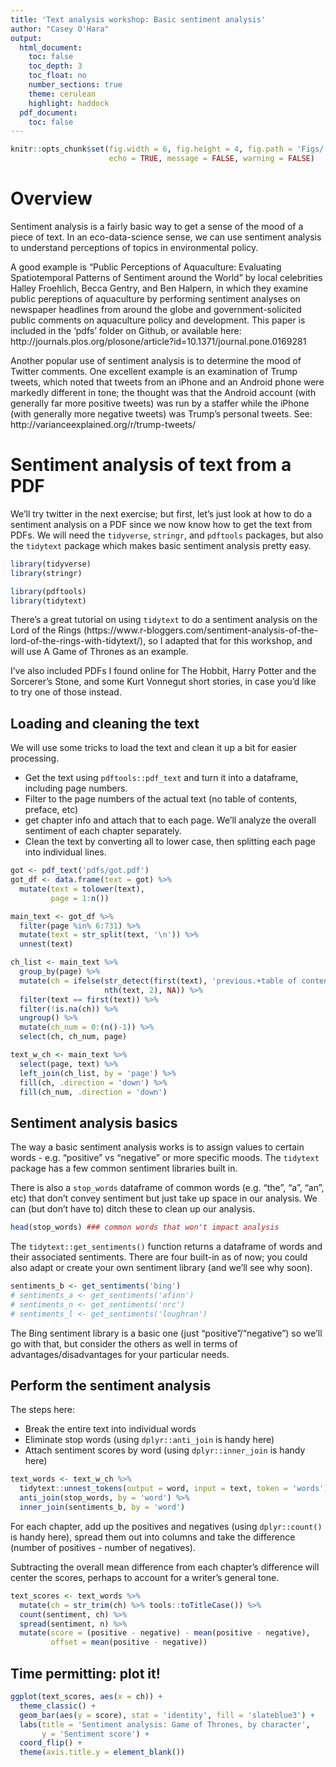 ```yaml
---
title: 'Text analysis workshop: Basic sentiment analysis'
author: "Casey O'Hara"
output: 
  html_document:
    toc: false
    toc_depth: 3
    toc_float: no
    number_sections: true
    theme: cerulean
    highlight: haddock
  pdf_document:
    toc: false
---
```

  
``` r

knitr::opts_chunk$set(fig.width = 6, fig.height = 4, fig.path = 'Figs/',
                      echo = TRUE, message = FALSE, warning = FALSE)

```
    
# Overview

Sentiment analysis is a fairly basic way to get a sense of the mood of a piece of text.  In an eco-data-science sense, we can use sentiment analysis to understand perceptions of topics in environmental policy.  

A good example is "Public Perceptions of Aquaculture: Evaluating Spatiotemporal Patterns of Sentiment around the World" by local celebrities Halley Froehlich, Becca Gentry, and Ben Halpern, in which they examine public pereptions of aquaculture by performing sentiment analyses on newspaper headlines from around the globe and government-solicited public comments on aquaculture policy and development.  This paper is included in the 'pdfs' folder on Github, or available here: http://journals.plos.org/plosone/article?id=10.1371/journal.pone.0169281

Another popular use of sentiment analysis is to determine the mood of Twitter comments.  One excellent example is an examination of Trump tweets, which noted that tweets from an iPhone and an Android phone were markedly different in tone; the thought was that the Android account (with generally far more positive tweets) was run by a staffer while the iPhone (with generally more negative tweets) was Trump's personal tweets.  See: http://varianceexplained.org/r/trump-tweets/

# Sentiment analysis of text from a PDF

We'll try twitter in the next exercise; but first, let's just look at how to do a sentiment analysis on a PDF since we now know how to get the text from PDFs.  We will need the `tidyverse`, `stringr`, and `pdftools` packages, but also the `tidytext` package which makes basic sentiment analysis pretty easy.

```r
library(tidyverse)
library(stringr)

library(pdftools)
library(tidytext)
```

There's a great tutorial on using `tidytext` to do a sentiment analysis on the Lord of the Rings (https://www.r-bloggers.com/sentiment-analysis-of-the-lord-of-the-rings-with-tidytext/), so I adapted that for this workshop, and will use A Game of Thrones as an example.

I've also included PDFs I found online for The Hobbit, Harry Potter and the Sorcerer's Stone, and some Kurt Vonnegut short stories, in case you'd like to try one of those instead.

## Loading and cleaning the text

We will use some tricks to load the text and clean it up a bit for easier processing.

* Get the text using `pdftools::pdf_text` and turn it into a dataframe, including page numbers.
* Filter to the page numbers of the actual text (no table of contents, preface, etc)
* get chapter info and attach that to each page.  We'll analyze the overall sentiment of each chapter separately.
* Clean the text by converting all to lower case, then splitting each page into individual lines.

``` r
got <- pdf_text('pdfs/got.pdf')
got_df <- data.frame(text = got) %>%
  mutate(text = tolower(text),
         page = 1:n()) 

main_text <- got_df %>% 
  filter(page %in% 6:731) %>%
  mutate(text = str_split(text, '\n')) %>%
  unnest(text)

ch_list <- main_text %>%
  group_by(page) %>%
  mutate(ch = ifelse(str_detect(first(text), 'previous.+table of contents.+next'),
                     nth(text, 2), NA)) %>%
  filter(text == first(text)) %>%
  filter(!is.na(ch)) %>%
  ungroup() %>%
  mutate(ch_num = 0:(n()-1)) %>%
  select(ch, ch_num, page)

text_w_ch <- main_text %>%
  select(page, text) %>%
  left_join(ch_list, by = 'page') %>%
  fill(ch, .direction = 'down') %>%
  fill(ch_num, .direction = 'down')

```

## Sentiment analysis basics

The way a basic sentiment analysis works is to assign values to certain words - e.g. "positive" vs "negative" or more specific moods.  The `tidytext` package has a few common sentiment libraries built in.

There is also a `stop_words` dataframe of common words (e.g. "the", "a", "an", etc) that don't convey sentiment but just take up space in our analysis.  We can (but don't have to) ditch these to clean up our analysis.

``` r

head(stop_words) ### common words that won't impact analysis

```

The `tidytext::get_sentiments()` function returns a dataframe of words and their associated sentiments.  There are four built-in as of now; you could also adapt or create your own sentiment library (and we'll see why soon).

``` r
sentiments_b <- get_sentiments('bing')
# sentiments_a <- get_sentiments('afinn')
# sentiments_n <- get_sentiments('nrc')
# sentiments_l <- get_sentiments('loughran')

```

The Bing sentiment library is a basic one (just "positive"/"negative") so we'll go with that, but consider the others as well in terms of advantages/disadvantages for your particular needs.

## Perform the sentiment analysis

The steps here:

* Break the entire text into individual words
* Eliminate stop words (using `dplyr::anti_join` is handy here)
* Attach sentiment scores by word (using `dplyr::inner_join` is handy here)

``` r

text_words <- text_w_ch %>%
  tidytext::unnest_tokens(output = word, input = text, token = 'words') %>%
  anti_join(stop_words, by = 'word') %>%
  inner_join(sentiments_b, by = 'word')

```

For each chapter, add up the positives and negatives (using `dplyr::count()` is handy here), spread them out into columns and take the difference (number of positives - number of negatives).  

Subtracting the overall mean difference from each chapter's difference will center the scores, perhaps to account for a writer's general tone.

```r

text_scores <- text_words %>%
  mutate(ch = str_trim(ch) %>% tools::toTitleCase()) %>%
  count(sentiment, ch) %>%
  spread(sentiment, n) %>%
  mutate(score = (positive - negative) - mean(positive - negative),
         offset = mean(positive - negative))
```

## Time permitting: plot it!

``` r

ggplot(text_scores, aes(x = ch)) +
  theme_classic() +
  geom_bar(aes(y = score), stat = 'identity', fill = 'slateblue3') +
  labs(title = 'Sentiment analysis: Game of Thrones, by character',
       y = 'Sentiment score') +
  coord_flip() +
  theme(axis.title.y = element_blank())

```
